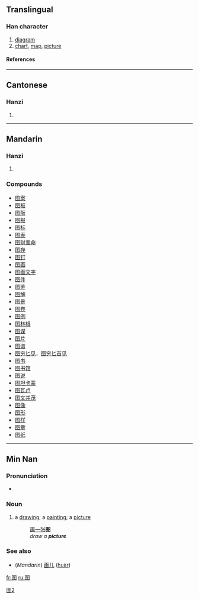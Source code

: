 {{zh-forms|{{zh-lookup|图}}|{{zh-lookup|圖}}}}

==Translingual==
===Han character===
{{Han char|rn=31|rad=囗|as=05|sn=8|four=|canj=田竹水卜 (WHEY)}}
# [[diagram]]
# [[chart]], [[map]], [[picture]]
====References====
{{Han ref|kx=0218.041|hdz=10717.120|uh=56FE|ud=22270}}
----
==Cantonese==
===Hanzi===
{{yue-hanzi|jyut=|y=tou4}}
# {{defn|Cantonese}}
----
==Mandarin==
===Hanzi===
{{cmn-hanzi|tra=圖|pin=[[tú]] ([[tu2]])|wg=t'u<sup>2</sup>}}
# {{defn|Mandarin}}

===Compounds===
*[[图案]]
*[[图板]]
*[[图版]]
*[[图报]]
*[[图标]]
*[[图表]]
*[[图财害命]]
*[[图存]]
*[[图钉]]
*[[图画]]
*[[图画文字]]
*[[图件]]
*[[图鉴]]
*[[图解]]
*[[图景]]
*[[图卷]]
*[[图例]]
*[[图林根]]
*[[图谋]]
*[[图片]]
*[[图谱]]
*[[图穷匕见]]，[[图穷匕首见]]
*[[图书]]
*[[图书馆]]
*[[图说]]
*[[图坦卡蒙]]
*[[图瓦卢]]
*[[图文并茂]]
*[[图像]]
*[[图形]]
*[[图样]]
*[[图章]]
*[[图纸]]

----

==Min Nan==
===Pronunciation===
*{{IPA|[ tɔ˧˥ ]}}

===Noun===
{{nan-noun|s|poj=tô·|pojt=too5|tra=圖|sim=图|rs=囗05}}

# a [[drawing]]; a [[painting]]; a [[picture]]
#: [[画]][[一]][[张]]'''图'''
#: {{unicode|ōe chi̍t tiuⁿ '''tô·'''}}
#: ''draw a '''picture'''''

===See also===
*(''Mandarin'') [[画儿]] ([[huàr]])

[[fr:图]]
[[ru:图]]

[[Category:CJKV characters simplified differently in Japan and China|圖2]]